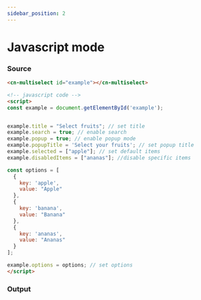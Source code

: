 ```yaml
---
sidebar_position: 2
---
```


# Javascript mode

### Source

```html title="index.html"
<cn-multiselect id="example"></cn-multiselect>

<!-- javascript code -->
<script>
const example = document.getElementById('example');


example.title = "Select fruits"; // set title
example.search = true; // enable search
example.popup = true; // enable popup mode
example.popupTitle = 'Select your fruits'; // set popup title
example.selected = ["apple"]; // set default items
example.disabledItems = ["ananas"]; //disable specific items

const options = [
  {
    key: 'apple',
    value: "Apple"
  },
  {
    key: 'banana',
    value: "Banana"
  },
  {
    key: 'ananas',
    value: "Ananas"
  }
];

example.options = options; // set options
</script>
```
### Output



<JavascriptMode/>


